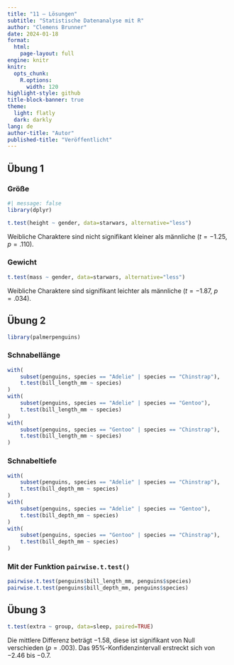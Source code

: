 ```yaml
---
title: "11 – Lösungen"
subtitle: "Statistische Datenanalyse mit R"
author: "Clemens Brunner"
date: 2024-01-18
format:
  html:
    page-layout: full
engine: knitr
knitr:
  opts_chunk: 
    R.options:
      width: 120
highlight-style: github
title-block-banner: true
theme:
  light: flatly
  dark: darkly
lang: de
author-title: "Autor"
published-title: "Veröffentlicht"
---
```


## Übung 1

### Größe

```r
#| message: false
library(dplyr)

t.test(height ~ gender, data=starwars, alternative="less")
```

Weibliche Charaktere sind nicht signifikant kleiner als männliche ($t=-1.25$, $p = .110$).

### Gewicht

```r
t.test(mass ~ gender, data=starwars, alternative="less")
```

Weibliche Charaktere sind signifikant leichter als männliche ($t=-1.87$, $p = .034$).


## Übung 2

```r
library(palmerpenguins)
```


### Schnabellänge

```r
with(
    subset(penguins, species == "Adelie" | species == "Chinstrap"),
    t.test(bill_length_mm ~ species)
)
with(
    subset(penguins, species == "Adelie" | species == "Gentoo"),
    t.test(bill_length_mm ~ species)
)
with(
    subset(penguins, species == "Gentoo" | species == "Chinstrap"),
    t.test(bill_length_mm ~ species)
)
```


### Schnabeltiefe

```r
with(
    subset(penguins, species == "Adelie" | species == "Chinstrap"),
    t.test(bill_depth_mm ~ species)
)
with(
    subset(penguins, species == "Adelie" | species == "Gentoo"),
    t.test(bill_depth_mm ~ species)
)
with(
    subset(penguins, species == "Gentoo" | species == "Chinstrap"),
    t.test(bill_depth_mm ~ species)
)
```

### Mit der Funktion `pairwise.t.test()`

```r
pairwise.t.test(penguins$bill_length_mm, penguins$species)
pairwise.t.test(penguins$bill_depth_mm, penguins$species)
```


## Übung 3

```r
t.test(extra ~ group, data=sleep, paired=TRUE)
```

Die mittlere Differenz beträgt −1.58, diese ist signifikant von Null verschieden ($p = .003$). Das 95%-Konfidenzintervall erstreckt sich von −2.46 bis −0.7.
